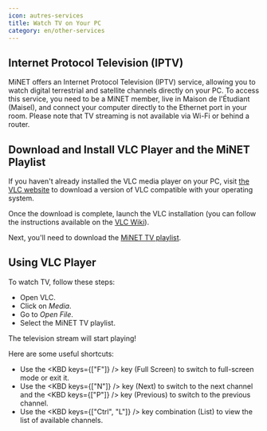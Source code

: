 ```yaml
---
icon: autres-services
title: Watch TV on Your PC
category: en/other-services
---
```


## Internet Protocol Television (IPTV)

MiNET offers an Internet Protocol Television (IPTV) service, allowing you to watch digital terrestrial and satellite channels directly on your PC. To access this service, you need to be a MiNET member, live in Maison de l'Étudiant (Maisel), and connect your computer directly to the Ethernet port in your room. Please note that TV streaming is not available via Wi-Fi or behind a router.

## Download and Install VLC Player and the MiNET Playlist

If you haven't already installed the VLC media player on your PC, visit [the VLC website](http://www.videolan.org/vlc/#download) to download a version of VLC compatible with your operating system.

Once the download is complete, launch the VLC installation (you can follow the instructions available on the [VLC Wiki](https://wiki.videolan.org/Documentation:Installing_VLC/)).

Next, you'll need to download the <a href="/TV-MiNET.xspf" download>MiNET TV playlist</a>.

## Using VLC Player

To watch TV, follow these steps:
- Open VLC.
- Click on *Media*.
- Go to *Open File*.
- Select the MiNET TV playlist.

The television stream will start playing!

Here are some useful shortcuts:
- Use the <KBD keys={["F"]} /> key (Full Screen) to switch to full-screen mode or exit it.
- Use the <KBD keys={["N"]} /> key (Next) to switch to the next channel and the <KBD keys={["P"]} /> key (Previous) to switch to the previous channel.
- Use the <KBD keys={["Ctrl", "L"]} /> key combination (List) to view the list of available channels.
